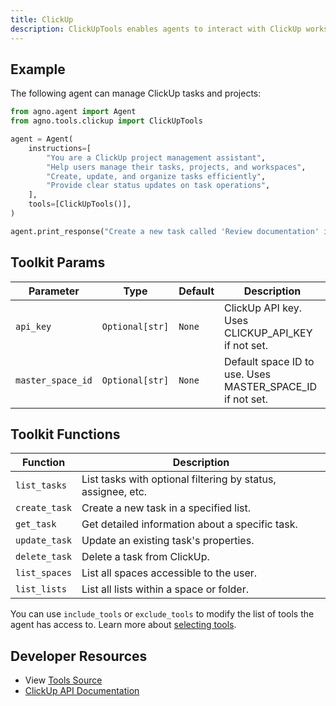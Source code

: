 ```yaml
---
title: ClickUp
description: ClickUpTools enables agents to interact with ClickUp workspaces for project management and task organization.
---
```


## Example

The following agent can manage ClickUp tasks and projects:

```python
from agno.agent import Agent
from agno.tools.clickup import ClickUpTools

agent = Agent(
    instructions=[
        "You are a ClickUp project management assistant",
        "Help users manage their tasks, projects, and workspaces",
        "Create, update, and organize tasks efficiently",
        "Provide clear status updates on task operations",
    ],
    tools=[ClickUpTools()],
)

agent.print_response("Create a new task called 'Review documentation' in the todo list", stream=True)
```

## Toolkit Params

| Parameter         | Type                | Default | Description                                                    |
| ----------------- | ------------------- | ------- | -------------------------------------------------------------- |
| `api_key`         | `Optional[str]`     | `None`  | ClickUp API key. Uses CLICKUP_API_KEY if not set.            |
| `master_space_id` | `Optional[str]`     | `None`  | Default space ID to use. Uses MASTER_SPACE_ID if not set.    |

## Toolkit Functions

| Function      | Description                                                      |
| ------------- | ---------------------------------------------------------------- |
| `list_tasks`  | List tasks with optional filtering by status, assignee, etc.    |
| `create_task` | Create a new task in a specified list.                          |
| `get_task`    | Get detailed information about a specific task.                 |
| `update_task` | Update an existing task's properties.                           |
| `delete_task` | Delete a task from ClickUp.                                     |
| `list_spaces` | List all spaces accessible to the user.                         |
| `list_lists`  | List all lists within a space or folder.                        |

You can use `include_tools` or `exclude_tools` to modify the list of tools the agent has access to. Learn more about [selecting tools](/docs/documentation/tools/selecting-tools).

## Developer Resources

- View [Tools Source](https://github.com/agno-agi/agno/blob/main/libs/agno/agno/tools/clickup.py)
- [ClickUp API Documentation](https://clickup.com/api/)
